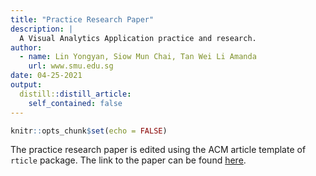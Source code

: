 ```yaml
---
title: "Practice Research Paper"
description: |
  A Visual Analytics Application practice and research.
author:
  - name: Lin Yongyan, Siow Mun Chai, Tan Wei Li Amanda
    url: www.smu.edu.sg
date: 04-25-2021
output:
  distill::distill_article:
    self_contained: false
---
```



```r
knitr::opts_chunk$set(echo = FALSE)
```

The practice research paper is edited using the ACM article template of `rticle` package. The link to the paper can be found [here](https://github.com/ProjectMSW/Proposal/blob/69c5c67db2146679ea8d937947e9c3327eb94d8a/VAPracticeResearchPaper/VAPracticeResearchPaper.pdf).